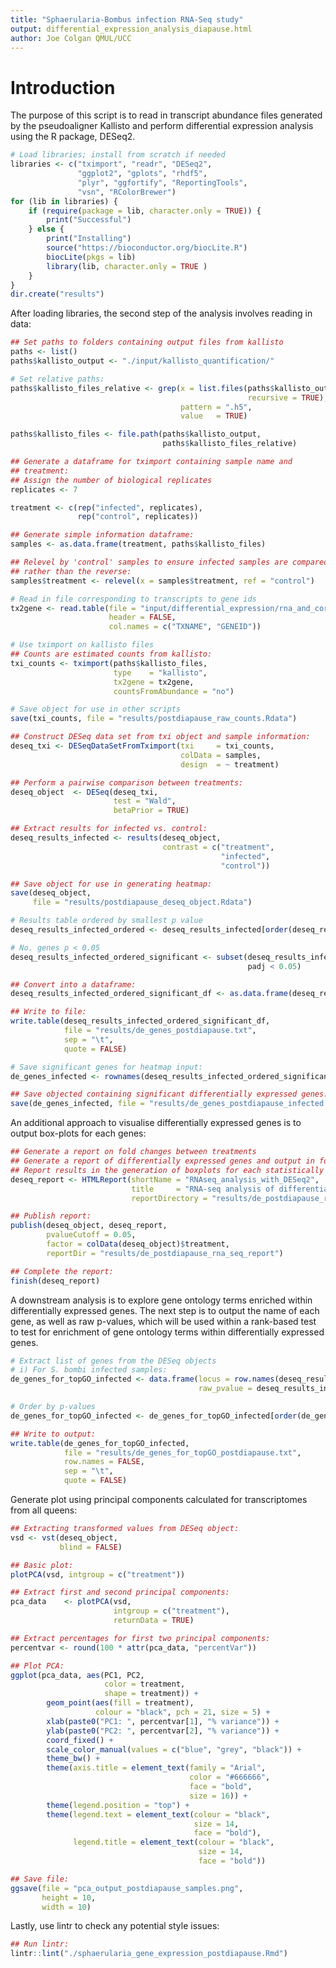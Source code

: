 ```yaml
--- 
title: "Sphaerularia-Bombus infection RNA-Seq study"
output: differential_expression_analysis_diapause.html
author: Joe Colgan QMUL/UCC
--- 
```


# Introduction
The purpose of this script is to read in transcript abundance files generated by the pseudoaligner Kallisto and 
perform differential expression analysis using the R package, DESeq2. 

```r
# Load libraries; install from scratch if needed
libraries <- c("tximport", "readr", "DESeq2",
               "ggplot2", "gplots", "rhdf5",
               "plyr", "ggfortify", "ReportingTools",
               "vsn", "RColorBrewer")
for (lib in libraries) {
    if (require(package = lib, character.only = TRUE)) {
        print("Successful")
    } else {
        print("Installing")
        source("https://bioconductor.org/biocLite.R")
        biocLite(pkgs = lib)
        library(lib, character.only = TRUE )
    }
}
dir.create("results")
```

After loading libraries, the second step of the analysis involves reading in data:

```r
## Set paths to folders containing output files from kallisto
paths <- list()
paths$kallisto_output <- "./input/kallisto_quantification/"

# Set relative paths:
paths$kallisto_files_relative <- grep(x = list.files(paths$kallisto_output,
                                                     recursive = TRUE),
                                      pattern = ".h5",
                                      value   = TRUE)

paths$kallisto_files <- file.path(paths$kallisto_output,
                                  paths$kallisto_files_relative)

## Generate a dataframe for tximport containing sample name and 
## treatment:
## Assign the number of biological replicates
replicates <- 7

treatment <- c(rep("infected", replicates),
               rep("control", replicates))

## Generate simple information dataframe:
samples <- as.data.frame(treatment, paths$kallisto_files)

## Relevel by 'control' samples to ensure infected samples are compared against control
## rather than the reverse:
samples$treatment <- relevel(x = samples$treatment, ref = "control")

# Read in file corresponding to transcripts to gene ids
tx2gene <- read.table(file = "input/differential_expression/rna_and_corresponding_gene_ids.txt",
                      header = FALSE,
                      col.names = c("TXNAME", "GENEID"))

# Use tximport on kallisto files 
## Counts are estimated counts from kallisto:
txi_counts <- tximport(paths$kallisto_files,
                       type    = "kallisto",
                       tx2gene = tx2gene,
                       countsFromAbundance = "no")

# Save object for use in other scripts
save(txi_counts, file = "results/postdiapause_raw_counts.Rdata")

## Construct DESeq data set from txi object and sample information:
deseq_txi <- DESeqDataSetFromTximport(txi     = txi_counts,
                                      colData = samples,
                                      design  = ~ treatment)

## Perform a pairwise comparison between treatments:
deseq_object  <- DESeq(deseq_txi,
                       test = "Wald",
                       betaPrior = TRUE)

## Extract results for infected vs. control:
deseq_results_infected <- results(deseq_object,
                                  contrast = c("treatment",
                                               "infected",
                                               "control"))

## Save object for use in generating heatmap:
save(deseq_object,
     file = "results/postdiapause_deseq_object.Rdata")

# Results table ordered by smallest p value
deseq_results_infected_ordered <- deseq_results_infected[order(deseq_results_infected$pvalue), ]

# No. genes p < 0.05
deseq_results_infected_ordered_significant <- subset(deseq_results_infected_ordered,
                                                     padj < 0.05)

## Convert into a dataframe:
deseq_results_infected_ordered_significant_df <- as.data.frame(deseq_results_infected_ordered_significant)

## Write to file:
write.table(deseq_results_infected_ordered_significant_df,
            file = "results/de_genes_postdiapause.txt",
            sep = "\t",
            quote = FALSE)

# Save significant genes for heatmap input:
de_genes_infected <- rownames(deseq_results_infected_ordered_significant_df)

## Save objected containing significant differentially expressed genes:
save(de_genes_infected, file = "results/de_genes_postdiapause_infected.RData")
```

An additional approach to visualise differentially expressed genes is to output box-plots for each genes:

```r
## Generate a report on fold changes between treatments
## Generate a report of differentially expressed genes and output in folder 'reports'.
## Report results in the generation of boxplots for each statistically significant gene:
deseq_report <- HTMLReport(shortName = "RNAseq_analysis_with_DESeq2",
                           title     = "RNA-seq analysis of differential expressed transcripts within postdiapause bumblebee queens exposed to Sphaerularia bombi",
                           reportDirectory = "results/de_postdiapause_rna_seq_report")

## Publish report:
publish(deseq_object, deseq_report,
        pvalueCutoff = 0.05,
        factor = colData(deseq_object)$treatment,
        reportDir = "results/de_postdiapause_rna_seq_report")

## Complete the report:        
finish(deseq_report)
```

A downstream analysis is to explore gene ontology terms enriched within differentially expressed genes. 
The next step is to output the name of each gene, as well as raw p-values, which will be used within a rank-based test to test for enrichment of gene ontology terms within differentially expressed genes. 

```r
# Extract list of genes from the DESeq objects
# i) For S. bombi infected samples:
de_genes_for_topGO_infected <- data.frame(locus = row.names(deseq_results_infected),
                                          raw_pvalue = deseq_results_infected$pvalue)

# Order by p-values 
de_genes_for_topGO_infected <- de_genes_for_topGO_infected[order(de_genes_for_topGO_infected$raw_pvalue), ]

## Write to output:
write.table(de_genes_for_topGO_infected,
            file = "results/de_genes_for_topGO_postdiapause.txt",
            row.names = FALSE,
            sep = "\t",
            quote = FALSE)
```

Generate plot using principal components calculated for transcriptomes from all queens:

```r
## Extracting transformed values from DESeq object:
vsd <- vst(deseq_object,
           blind = FALSE)

## Basic plot:
plotPCA(vsd, intgroup = c("treatment"))

## Extract first and second principal components:
pca_data    <- plotPCA(vsd,
                       intgroup = c("treatment"),
                       returnData = TRUE)

## Extract percentages for first two principal components:
percentvar <- round(100 * attr(pca_data, "percentVar"))

## Plot PCA:
ggplot(pca_data, aes(PC1, PC2,
                     color = treatment,
                     shape = treatment)) +
        geom_point(aes(fill = treatment),
                   colour = "black", pch = 21, size = 5) +
        xlab(paste0("PC1: ", percentvar[1], "% variance")) +
        ylab(paste0("PC2: ", percentvar[2], "% variance")) +
        coord_fixed() +
        scale_color_manual(values = c("blue", "grey", "black")) +
        theme_bw() +
        theme(axis.title = element_text(family = "Arial",
                                        color = "#666666",
                                        face = "bold",
                                        size = 16)) +
        theme(legend.position = "top") +
        theme(legend.text = element_text(colour = "black",
                                         size = 14,
                                         face = "bold"),
              legend.title = element_text(colour = "black",
                                          size = 14,
                                          face = "bold"))

## Save file:
ggsave(file = "pca_output_postdiapause_samples.png",
       height = 10,
       width = 10)
```

Lastly, use lintr to check any potential style issues: 

```r
## Run lintr:
lintr::lint("./sphaerularia_gene_expression_postdiapause.Rmd")
```


